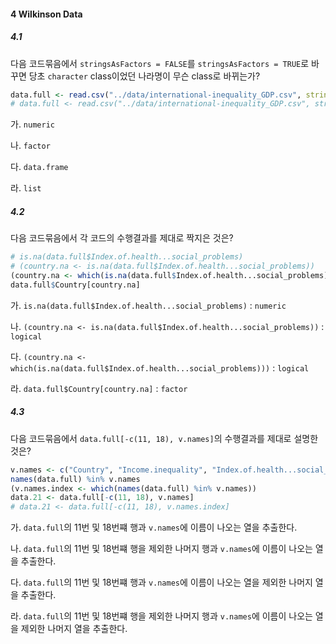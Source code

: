 #### 4 Wilkinson Data

##### 4.1

다음 코드묶음에서 `stringsAsFactors = FALSE`를 `stringsAsFactors = TRUE`로 바꾸면 당초 `character` class이었던 나라명이 무슨 class로 바뀌는가?

```r
data.full <- read.csv("../data/international-inequality_GDP.csv", stringsAsFactors = FALSE)
# data.full <- read.csv("../data/international-inequality_GDP.csv", stringsAsFactors = TRUE)
```

가. `numeric`

나. `factor`

다. `data.frame`

라. `list`

##### 4.2

다음 코드묶음에서 각 코드의 수행결과를 제대로 짝지은 것은?

```r
# is.na(data.full$Index.of.health...social_problems)
# (country.na <- is.na(data.full$Index.of.health...social_problems))
(country.na <- which(is.na(data.full$Index.of.health...social_problems)))
data.full$Country[country.na]
```

가. `is.na(data.full$Index.of.health...social_problems)` : `numeric`

나. `(country.na <- is.na(data.full$Index.of.health...social_problems))` : `logical`

다. `(country.na <- which(is.na(data.full$Index.of.health...social_problems)))` : `logical`

라. `data.full$Country[country.na]` : `factor`

##### 4.3

다음 코드묶음에서 `data.full[-c(11, 18), v.names]`의 수행결과를 제대로 설명한 것은?

```r
v.names <- c("Country", "Income.inequality", "Index.of.health...social_problems", "GDP_WB")
names(data.full) %in% v.names
(v.names.index <- which(names(data.full) %in% v.names))
data.21 <- data.full[-c(11, 18), v.names]
# data.21 <- data.full[-c(11, 18), v.names.index]
```

가. `data.full`의 11번 및 18번쨰 행과 `v.names`에 이름이 나오는 열을 추출한다. 

나. `data.full`의 11번 및 18번쨰 행을 제외한 나머지 행과 `v.names`에 이름이 나오는 열을 추출한다. 

다. `data.full`의 11번 및 18번쨰 행과 `v.names`에 이름이 나오는 열을 제외한 나머지 열을 추출한다. 

라. `data.full`의 11번 및 18번쨰 행을 제외한 나머지 행과 `v.names`에 이름이 나오는 열을 제외한 나머지 열을 추출한다. 
<P style = "page-break-before:always">









